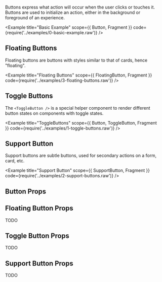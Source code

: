 

Buttons express what action will occur when the user clicks or touches it. Buttons are used to initialize an action, either in the background or foreground of an experience.

<Example title="Basic Example" scope={{ Button, Fragment }} code={require('../examples/0-basic-example.raw')} />

## Floating Buttons

Floating buttons are buttons with styles similar to that of cards, hence "floating".

<Example title="Floating Buttons" scope={{ FloatingButton, Fragment }} code={require('../examples/3-floating-buttons.raw')} />

## Toggle Buttons

The `<ToggleButton />` is a special helper component to render different button states on components with toggle states.

<Example title="ToggleButtons" scope={{ Button, ToggleButton, Fragment }} code={require('../examples/1-toggle-buttons.raw')} />

## Support Button

Support buttons are subtle buttons, used for secondary actions on a form, card, etc.

<Example title="Support Button" scope={{ SupportButton, Fragment }} code={require('../examples/2-support-buttons.raw')} />

## Button Props

<Props props={buttonProps} />

## Floating Button Props

TODO

## Toggle Button Props

TODO

## Support Button Props

TODO
